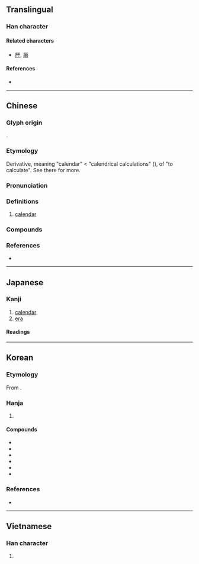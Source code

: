{{also|暦|历}}
{{character info}}
==Translingual==
{{Han simplified forms|曆|暦|历}}

===Han character===
{{Han char|rn=72|rad=日|as=12|sn=16|four=71269|canj=MHDA,MDA|ids=⿸厤日}}

====Related characters====
* [[歷]], [[磿]]

====References====
* {{Han ref|kx=0500.100|dkj=14171|dj=0870.080|hdz=21536.020|uh=66C6|ud=26310|bh=BEE4|bd=48868}}

----

==Chinese==
{{zh-forms|s=历|alt=暦,𢍷}}

===Glyph origin===
{{Han etym}}
{{Han compound|厤|日|c1=p|c2=s|t2=sun; day|ls=psc}}.

===Etymology===
Derivative, meaning "calendar" < "calendrical calculations" ({{w|Book of Documents|Shu}}), of {{och-l|歷|tr=*rêk}} "to calculate". See there for more.

===Pronunciation===
{{zh-pron
|m=lì
|m-s=ni2
|c=lik6
|h=pfs=la̍k;gd=lag6
|md=lĭk
|mn=la̍h/qz:lia̍k/tw,xm,zz:le̍k
|mn_note=la̍h - vernacular; lia̍k/le̍k - literary
|mn-t=lêh8/lah8
|mc=y
|oc=y
|cat=n
}}

===Definitions===
{{zh-hanzi}}

# [[calendar]]

===Compounds===
{{zh-der|曆本|曆書|曆數|回回曆|夏曆|大曆|太初曆|四分曆|寶曆|慶曆|儒略曆|律曆志|國曆|埃及曆|三統曆|年曆|巧曆|大明曆|太陽曆|官曆|公曆|回曆|太陰曆|桌曆|曆象表|曆始|星曆|星曆錶|曆命|日曆|曆尾|曆元|朱理安曆|玉曆|格里曆|月曆|萬年曆|曆法|百花曆|曆室|曆紀|檯曆|萬曆|曆日|新曆|曆頭|曆象|日曆年度|藏曆|航海曆|陽曆|舊皇曆|西曆紀元|陰陽合曆|農民曆|黃曆|陰陽曆|額我略曆|老皇曆|陰曆|長曆|舊曆年|算曆|通曆|西曆|農曆年|農曆|行事曆|舊曆|七曆|七曜曆|世曆|中曆|乾象曆|休曆|佛曆|傍通曆|六曆|創曆|劫曆|古曆|司曆|命曆|嗣曆|墜曆|大曆體|大統曆|大衍曆|天曆|奉元曆|學曆|害肚曆|家曆|小曆|巡曆|平曆|廢曆|建曆|律曆|御曆|循環曆|應天曆|懋曆|挂曆|授曆|推曆|改曆|故曆|文曆|斗曆|昌曆|明天曆|時憲曆|時曆|景初曆|曆圖|曆子|曆官|曆家|曆序|曆律|曆氣|曆理|曆眼|曆算|曆節|曆經|曆翁|曆草|曆莢|曆蓂|曆術|曆運|柳芳曆|校曆|樓羅曆|欽天曆|正曆|步曆|歲曆|殷曆|民曆|水曆|治曆|泰始曆|洋曆|火曆|炎曆|班曆|瑞曆|甲曆|皇曆|短曆|祥曆|秘曆|符曆|簿曆|籌曆|紀曆|紫曆|統元曆|統天曆|總曆|纂曆|纘曆|聖曆|膺曆|花曆|華曆|蓂曆|計曆|訪曆|課曆|調曆|謹曆|議曆所|買物曆|赤曆|轉曆|造曆|進曆|運曆|過客曆|過曆|門曆|隔年曆|頒曆|顓帝曆|顓頊曆|餘曆|鳥曆|鳳曆|鴻曆|麟德曆}}

===References===
* {{R:yue:Hanzi}}

----

==Japanese==
{{ja-kanji forms|暦|曆}}

===Kanji===
{{ja-kanji|grade=|rs=日12}}

# [[calendar]]
# [[era]]

====Readings====
{{ja-readings
|goon=りゃく
|kanon=れき
|kun=こよみ-
}}

----

==Korean==

===Etymology===
From {{der|ko|ltc|-}} {{ltc-l|曆|id=1}}. {{hanja-hunmong|력|lyek|人類#중02B}}

===Hanja===
{{ko-hanja-search}}
{{ko-hanja|책력|력||역}}

# {{hanja form of|[[력]]/[[역]]|[[calendar]]}}

====Compounds====
{{der-top3|Compounds}}
* {{ko-l|서력|西曆}}
* {{ko-l|양력|陽曆}}
* {{ko-l|월력|月曆}}
* {{ko-l|음력|陰曆}}
* {{ko-l|일력|日曆}}
* {{ko-l|신력|新曆}}
{{der-bottom}}

===References===
* {{R:hanjadoc|4712}}

----

==Vietnamese==

===Han character===
{{vi-readings|reading=lịch, rếch, rích, rịch|rs=日12}}

# {{rfdef|vi|sort=日12}}